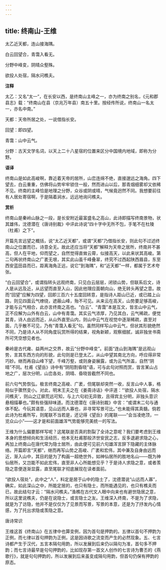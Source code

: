 ```yaml
---
---
---
```

title: 终南山-王维
---

太乙近天都，连山接海隅。

白云回望合，青霭入看无。

分野中峰变，阴晴众壑殊。

欲投人处宿，隔水问樵夫。

**注释**

太乙：又名“太一”，在长安以西，是终南山主峰之一，亦为终南之别名，《元和郡县志》载：“终南山在县（京兆万年县）南五十里。按经传所说，终南山一名太一，亦名中南。”

天都：天帝所居之处，一说借指长安。

回望：即四望。

青霭：山中云气。

分野：古天文学名词，以天上二十八星宿的位置来区分中国境内地域，即称为分野。

**语译**

终南山是如此高峻啊，靠近着天帝的居所，山峦连绵不绝，直接邈远之海角。四下望去，白云重重，仿佛将山势牢牢锁住一般，然而进山以后，那青烟细雾却又依稀不见。终南的主峰恰是地理之分野，众谷或阴或晴，气候竟迥然不同。我想要前往有人居处寄宿啊，于是隔着涧水，远远地询问樵夫。

**赏析**

终南山是秦岭山脉之一段，是长安附近最富盛名之高山，此诗即描写终南景物，状其雄伟，沈德潜在《唐诗别裁》中评此诗说“四十字中无所不包，手笔不在杜陵（杜甫）之下”。

开篇先言远望之概括，说“太乙近天都”，或谓“天都”乃借指长安，则此句不过述终南山之位置而已，诗意全无。故此还应当将“天都”解释为天帝之居所，终南并不甚高，但人在平地，仰而望之，自然觉得直耸云霄，似接高天，以此来状其高峻。第二句再状终南山之广袤无垠，其实此山虽千峰叠翠，终究不过西起陕西眉县，东至西安蓝田县而已，距离海角正远，说它“到海隅”，和“近天都”一样，都属于艺术夸张。

“白云回望合”，或谓指转头远观终南，只见白云层层，闭锁山势，但联系后文，诗人是从远及近，从远望而直至入山，因此他理应面朝向山，绝无转头再望之意。故而“回望”应解为四望，回即三百六十五度回转意，是指诗人距山已近，或已踏上山路，则见四面云气缭绕，遮蔽山峰，殆不可见。从来云在高天，山势要足够高峻，才能与云气相合，此亦言终南之高也。“白云”、“青霭”本是互文，皆言山中云气，正不应解为山外有白云，山中有青霭。其实云气浓厚，乃见其白，云气稀疏，便觉其青，诗人由远而近，从山外直至山内，则山中云气在视觉中逐渐稀疏，直至对面，几乎散不可见，乃有“青霭入看无”句。虽然同样写山中云气，但状其形貌绝然不同，乃是诗人从不同角度玩赏所得的结果，视角新颖，观察细腻，诚非独坐书斋所可凭空想见者也。

秦岭是古代雍、益两州之交界，故云“分野中峰变”。前面“连山到海隅”是远观山势，言其东西方向的形貌，此句则是已登太乙，从山中望其南北方向，呼应得非常巧妙。继而再自山峰下望，千峰万壑，或则身姿展露，或为云气所盖，自然“阴晴”不同。杜甫《望岳》诗中有“阴阳割昏晓”语，可与此句对照而赏，皆言某山占地之广，层次分明，山峦各处，阴晴、昏晓皆截然不同也。

前六句气势恢弘，极言终南之高峻、广袤，但尾联却突然一收，反言山中人事，格局似乎骤然变小。对此，明末王夫之在《姜斋诗话》中评道：“‘欲投人处宿，隔水问樵夫’，则山之辽廓荒远可知，与上六句初无异致，且得宾主分明，非独头意识悬相描摹也。”颇有些强辩味道。而沈德潜在《唐诗别裁》中言：“或谓末二句与通体不配。今玩其语意，见山远而人寡也，非寻常写景可比。”也未能得其真髓。倘若此诗为杜甫所写，则尾联不当若是，还记得《望岳》的尾联——“会当凌绝顶，一览众山小”——这才是和前面雄浑气势能够完美统一的写法。

王维为什么偏要那样写呢？这尾联是否真的割裂了全诗之意呢？我们要考虑到王维本身的思想倾向和生活经历，他本无杜甫那般济世安民之志，反多退避求隐之心，再加上终南山在唐代常为隐士居所，由此便可见前六句雄浑言辞下隐藏的主体脉络。开篇即言“天都”，继而再写山势之高峻、广袤和宏伟，其中兼及自身由远而近，渐入山中，其目的是为了构画一超绝世外，如神仙居所的胜地名山——既为神仙居所，又岂能不如此宏伟，直至非人心所能想见乎？于是诗人求隐之意，或者羡隐之意便逐渐显露，直至尾联才彻底展现在读者面前。

“欲投人宿处”，此中之“人”，料定是居于山中的隐士了，沈德潜说“山远而人寡”，确实，如此深山之中，所能定居的，也只有隐士，而所能遇见的，也只有樵夫而已，故此结句才云：“隔水问樵夫。”渔樵在古代文人眼中向来也有避世隐居之意，所以这里说樵夫，仍是在说隐士，或言隐士之友。王维深入终南，不是为了求隐，就是为了访隐，他并不是仅仅为了见景而写景，写景的本意，还是为了抒发内心情感，为了托出求隐或羡隐之意。

唐诗常识

王维这首《终南山》在五律中也算变例，因为首句是押韵的。五律以首句不押韵为正例，而七律以首句押韵为正例，这是因诗歌之流变而产生的必然现象。五、七言诗都产生于汉代，五言本隔句用韵，所以发展到后来仍以隔句为准，首句多不押韵；而七言诗最早是句句押韵的，比如现存第一首文人创作的七言诗为曹丕的《燕歌行》，就是句句押韵的，所以发展到后来虽变成隔句用韵，但首句仍保有押韵的原态。
